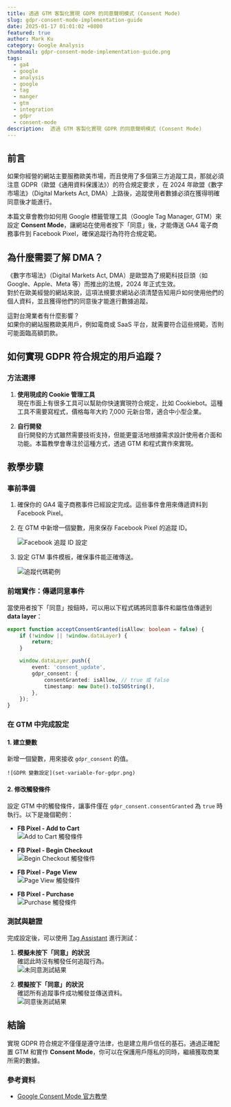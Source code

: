 ```yaml
---
title: 透過 GTM 客製化實現 GDPR 的同意聲明模式 (Consent Mode)
slug: gdpr-consent-mode-implementation-guide
date: 2025-01-17 01:01:02 +0800
featured: true
author: Mark Ku
category: Google Analysis
thumbnail: gdpr-consent-mode-implementation-guide.png
tags:
  - ga4
  - google
  - analysis
  - google
  - tag
  - manger
  - gtm
  - integration
  - gdpr
  - consent-mode
description:  透過 GTM 客製化實現 GDPR 的同意聲明模式 (Consent Mode)
---
```


## 前言

如果你經營的網站主要服務歐美市場，而且使用了多個第三方追蹤工具，那就必須注意 GDPR（歐盟《通用資料保護法》）的符合規定要求 ，在 2024 年歐盟《數字市場法》（Digital Markets Act, DMA）上路後，追蹤使用者數據必須在獲得明確同意後才能進行。

本篇文章會教你如何用 Google 標籤管理工具（Google Tag Manager, GTM）來設定 **Consent Mode**，讓網站在使用者按下「同意」後，才能傳送 GA4 電子商務事件到 Facebook Pixel，確保追蹤行為符符合規定範。

## 為什麼需要了解 DMA？

《數字市場法》（Digital Markets Act, DMA）是歐盟為了規範科技巨頭（如 Google、Apple、Meta 等）而推出的法規，2024 年正式生效。  
對於在歐美經營的網站來說，這項法規要求網站必須清楚告知用戶如何使用他們的個人資料，並且獲得他們的同意後才能進行數據追蹤。

這對台灣業者有什麼影響？  
如果你的網站服務歐美用戶，例如電商或 SaaS 平台，就需要符合這些規範，否則可能面臨高額罰款。

## 如何實現 GDPR 符合規定的用戶追蹤？

### 方法選擇

1. **使用現成的 Cookie 管理工具**  
   現在市面上有很多工具可以幫助你快速實現符合規定，比如 Cookiebot。這種工具不需要寫程式，價格每年大約 7,000 元新台幣，適合中小型企業。

2. **自行開發**  
   自行開發的方式雖然需要技術支持，但能更靈活地根據需求設計使用者介面和功能。本篇教學會專注於這種方式，透過 GTM 和程式實作來實現。

## 教學步驟

### 事前準備

1. 確保你的 GA4 電子商務事件已經設定完成。這些事件會用來傳遞資料到 Facebook Pixel。
2. 在 GTM 中新增一個變數，用來保存 Facebook Pixel 的追蹤 ID。

    ![Facebook 追蹤 ID 設定](set-variable.png)

3. 設定 GTM 事件模板，確保事件能正確傳送。

    ![追蹤代碼範例](gtm-tracking-code-template.png)

### 前端實作：傳遞同意事件

當使用者按下「同意」按鈕時，可以用以下程式碼將同意事件和屬性值傳遞到 **data layer**：

```typescript
export function acceptConsentGranted(isAllow: boolean = false) {
    if (!window || !window.dataLayer) {
        return;
    }

    window.dataLayer.push({
        event: 'consent_update',
        gdpr_consent: {
            consentGranted: isAllow, // true 或 false
            timestamp: new Date().toISOString(),
        },
    });
}
```

### 在 GTM 中完成設定

#### 1. 建立變數  
新增一個變數，用來接收 `gdpr_consent` 的值。

    ![GDPR 變數設定](set-variable-for-gdpr.png)

#### 2. 修改觸發條件  
設定 GTM 中的觸發條件，讓事件僅在 `gdpr_consent.consentGranted` 為 `true` 時執行。以下是幾個範例：

- **FB Pixel - Add to Cart**  
  ![Add to Cart 觸發條件](trigger-1.png)

- **FB Pixel - Begin Checkout**  
  ![Begin Checkout 觸發條件](trigger-2.png)

- **FB Pixel - Page View**  
  ![Page View 觸發條件](trigger-3.png)

- **FB Pixel - Purchase**  
  ![Purchase 觸發條件](trigger-4.png)

### 測試與驗證

完成設定後，可以使用 [Tag Assistant](https://tagassistant.google.com/) 進行測試：

1. **模擬未按下「同意」的狀況**  
   確認此時沒有觸發任何追蹤行為。  
   ![未同意測試結果](test-result-1.png)

2. **模擬按下「同意」的狀況**  
   確認所有追蹤事件成功觸發並傳送資料。  
   ![同意後測試結果](test-result-2.png)

## 結論
實現 GDPR 符合規定不僅僅是遵守法律，也是建立用戶信任的基石。通過正確配置 GTM 和實作 **Consent Mode**，你可以在保護用戶隱私的同時，繼續獲取商業所需的數據。

### 參考資料
- [Google Consent Mode 官方教學](https://inboundmarketing.com.tw/google-consent-mode-v2/)

